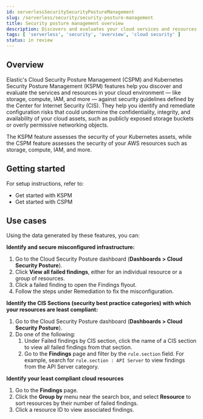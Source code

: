 ```yaml
---
id: serverlessSecuritySecurityPostureManagement
slug: /serverless/security/security-posture-management
title: Security posture management overview
description: Discovers and evaluates your cloud services and resources against security best practices.
tags: [ 'serverless', 'security', 'overview', 'cloud security' ]
status: in review
---
```



<InReview />

<div id="security-posture-management"></div>

## Overview
Elastic's <DocLink id="serverlessSecurityCspm">Cloud Security Posture Management</DocLink> (CSPM) and <DocLink id="serverlessSecurityKspm">Kubernetes Security Posture Management</DocLink> (KSPM) features help you discover and evaluate the services and resources in your cloud environment — like storage, compute, IAM, and more — against security guidelines defined by the Center for Internet Security (CIS). They help you identify and remediate configuration risks that could undermine the confidentiality, integrity, and availability of your cloud assets, such as publicly exposed storage buckets or overly permissive networking objects.

The KSPM feature assesses the security of your Kubernetes assets, while the CSPM feature assesses the security of your AWS resources such as storage, compute, IAM, and more.

<div id="security-posture-management-get-started"></div>

## Getting started
For setup instructions, refer to:

* <DocLink id="serverlessSecurityGetStartedWithKspm">Get started with KSPM</DocLink>
* <DocLink id="serverlessSecurityCspmGetStarted">Get started with CSPM</DocLink>

<div id="security-posture-use-cases"></div>

## Use cases

Using the data generated by these features, you can:

**Identify and secure misconfigured infrastructure:**

1. Go to the Cloud Security Posture dashboard (**Dashboards > Cloud Security Posture**).
1. Click **View all failed findings**, either for an individual resource or a group of resources.
1. Click a failed finding to open the Findings flyout.
1. Follow the steps under Remediation to fix the misconfiguration.

**Identify the CIS Sections (security best practice categories) with which your resources are least compliant:**

1. Go to the Cloud Security Posture dashboard (**Dashboards > Cloud Security Posture**).
1. Do one of the following:
    1. Under Failed findings by CIS section, click the name of a CIS section to view all failed findings from that section.
    1. Go to the **Findings** page and filter by the `rule.section` field. For example, search for `rule.section : API Server` to view findings from the API Server category.

**Identify your least compliant cloud resources**

1. Go to the **Findings** page.
1. Click the **Group by** menu near the search box, and select **Resource** to sort resources by their number of failed findings.
1. Click a resource ID to view associated findings.

